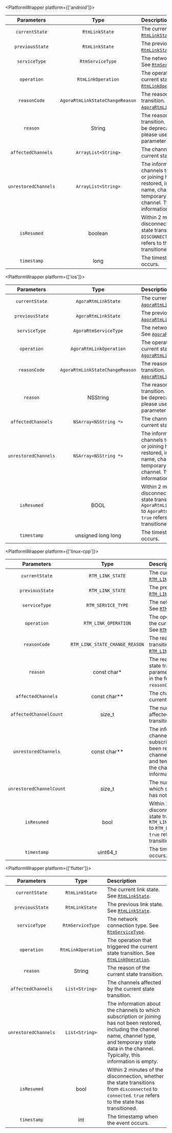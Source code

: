 
<PlatformWrapper platform={['android']}>


| Parameters | Type | Description |
|:----------:|:-----:|:--------------------------- |
| `currentState`            | `RtmLinkState`    |  The current link state. See [`RtmLinkState`](/api-ref/rtm2/android/enumv#linkstate).   |
| `previousState`            | `RtmLinkState`    |  The previous link state. See [`RtmLinkState`](/api-ref/rtm2/android/enumv#linkstate).   |
| `serviceType`    | `RtmServiceType` | The network connection type. See [`RtmServiceType`](/api-ref/rtm2/android/enumv#rtmservicetype). |
| `operation`    | `RtmLinkOperation` | The operation that triggered the current state transition. See [`RtmLinkOperation`](/api-ref/rtm2/android/enumv#linkoperation). |
| `reasonCode` |	`AgoraRtmLinkStateChangeReason` |	The reason for this state transition. See [`AgoraRtmLinkStateChangeReason`](#enumvlinkstatereasonpropsag_platform). |
| `reason`    | String | The reason for the current state transition.  This parameter will be deprecated in the future, please use the `reasonCode` parameter instead. |
| `affectedChannels`    | `ArrayList<String>` | The channels affected by the current state transition. |
| `unrestoredChannels`    | `ArrayList<String>` | The information about the channels to which subscription or joining has not been restored, including the channel name, channel type, and temporary state data in the channel. Typically, this information is empty. |
| `isResumed`    | boolean | Within 2 minutes of the disconnection, whether the state transitions from `DISCONNECTED` to `CONNECTED`. `true` refers to the state has transitioned. |
| `timestamp`    | long | The timestamp when the event occurs. |

</PlatformWrapper>

<PlatformWrapper platform={['ios']}>

| Parameters | Type | Description |
|:----------:|:-----:|:--------------------------- |
| `currentState`            | `AgoraRtmLinkState`    |  The current link state. See [`AgoraRtmLinkState`](#enumvlinkstatepropsag_platform).   |
| `previousState`            | `AgoraRtmLinkState`    |  The previous link state. See [`AgoraRtmLinkState`](#enumvlinkstatepropsag_platform).   |
| `serviceType`    | `AgoraRtmServiceType` | The network connection type. See [`AgoraRtmServiceType`](#enumvrtmservicetypepropsag_platform). |
| `operation`    | `AgoraRtmLinkOperation` | The operation that triggered the current state transition. See [`AgoraRtmLinkOperation`](#enumvlinkoperationpropsag_platform). |
| `reasonCode` |	`AgoraRtmLinkStateChangeReason` |	The reason for this state transition. See [`AgoraRtmLinkStateChangeReason`](#enumvlinkstatereasonpropsag_platform). |
| `reason`    | NSString | The reason for the current state transition.  This parameter will be deprecated in the future, please use the `reasonCode` parameter instead. |
| `affectedChannels`    | `NSArray<NSString *>` | The channels affected by the current state transition. |
| `unrestoredChannels`    | `NSArray<NSString *>` | The information about the channels to which subscription or joining has not been restored, including the channel name, channel type, and temporary state data in the channel. Typically, this information is empty. |
| `isResumed`    | BOOL | Within 2 minutes of the disconnection, whether the state transitions from `AgoraRtmLinkStateDisconnected` to `AgoraRtmLinkStateConnected`. `true` refers to the state has transitioned. |
| `timestamp`    | unsigned long long | The timestamp when the event occurs. |  

</PlatformWrapper>

<PlatformWrapper platform={['linux-cpp']}>

| Parameters | Type | Description |
|:----------:|:-----:|:--------------------------- |
| `currentState`            | `RTM_LINK_STATE`    |  The current link state. See [`RTM_LINK_STATE`](/api-ref/rtm2/cpp/enumv#linkstate).   |
| `previousState`            | `RTM_LINK_STATE`    |  The previous link state. See [`RTM_LINK_STATE`](/api-ref/rtm2/cpp/enumv#linkstate).   |
| `serviceType`    | `RTM_SERVICE_TYPE` | The network connection type. See [`RTM_SERVICE_TYPE`](/api-ref/rtm2/cpp/enumv#rtmservicetype). |
| `operation`    | `RTM_LINK_OPERATION` | The operation that triggered the current state transition. See [`RTM_LINK_OPERATION`](/api-ref/rtm2/cpp/enumv#linkoperation). |
| `reasonCode` | `RTM_LINK_STATE_CHANGE_REASON` | The reason for this state transition. See [`RTM_LINK_STATE_CHANGE_REASON`](#enumvlinkstatereasonpropsag_platform). |
| `reason`    | const char* | The reason for the current state transition.  This parameter will be deprecated in the future, please use the `reasonCode` parameter instead. |
| `affectedChannels`    | const char** | The channels affected by the current state transition. |
| `affectedChannelCount`    | size_t | The number of channels affected by the current state transition. |
| `unrestoredChannels`    | const char** | The information about the channels to which subscription or joining has not been restored, including the channel name, channel type, and temporary state data in the channel. Typically, this information is empty. |
| `unrestoredChannelCount`    | size_t | The number of channels to which subscription or joining has not been restored. |
| `isResumed`    | bool | Within 2 minutes of the disconnection, whether the state transitions from `RTM_LINK_STATE_DISCONNECTED` to `RTM_LINK_STATE_CONNECTED`. `true` refers to the state has transitioned. |
| `timestamp`    | uint64_t | The timestamp when the event occurs. |

</PlatformWrapper>

<PlatformWrapper platform={['flutter']}>

| Parameters | Type | Description |
|:----------:|:-----:|:--------------------------- |
| `currentState`            | `RtmLinkState`    |  The current link state. See [`RtmLinkState`](/api-ref/rtm2/flutter/enumv#linkstate).   |
| `previousState`            | `RtmLinkState`    |  The previous link state. See [`RtmLinkState`](/api-ref/rtm2/flutter/enumv#linkstate).   |
| `serviceType`    | `RtmServiceType` | The network connection type. See [`RtmServiceType`](/api-ref/rtm2/flutter/enumv#rtmservicetype). |
| `operation`    | `RtmLinkOperation` | The operation that triggered the current state transition. See [`RtmLinkOperation`](/api-ref/rtm2/flutter/enumv#linkoperation). |
| `reason`    | String | The reason of the current state transition. |
| `affectedChannels`    | `List<String>` | The channels affected by the current state transition. |
| `unrestoredChannels`    | `List<String>` | The information about the channels to which subscription or joining has not been restored, including the channel name, channel type, and temporary state data in the channel. Typically, this information is empty. |
| `isResumed`    | bool | Within 2 minutes of the disconnection, whether the state transitions from `disconnected` to `connected`. `true` refers to the state has transitioned. |
| `timestamp`    | int | The timestamp when the event occurs. |

</PlatformWrapper>